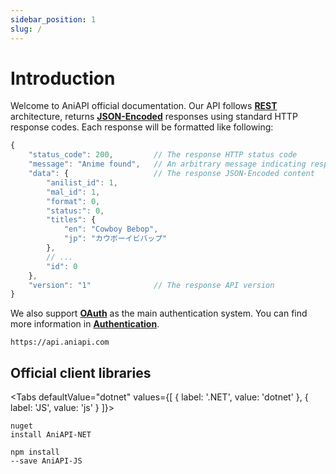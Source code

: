 ```yaml
---
sidebar_position: 1
slug: /
---
```



# Introduction

Welcome to AniAPI official documentation.
Our API follows **[REST](https://en.wikipedia.org/wiki/Representational_state_transfer)** architecture, returns **[JSON-Encoded](https://www.json.org/json-en.html)** responses using standard HTTP response codes.
Each response will be formatted like following:

```js title="Example response"
{
    "status_code": 200,         // The response HTTP status code
    "message": "Anime found",   // An arbitrary message indicating response content
    "data": {                   // The response JSON-Encoded content
        "anilist_id": 1,
        "mal_id": 1,
        "format": 0,
        "status:": 0,
        "titles": {
            "en": "Cowboy Bebop",
            "jp": "カウボーイビバップ"
        },
        // ...
        "id": 0
    },
    "version": "1"              // The response API version
}
```

We also support **[OAuth](https://en.wikipedia.org/wiki/OAuth)** as the main authentication system.
You can find more information in **[Authentication](authentication#oauth)**.

```curl title="BASE URL"
https://api.aniapi.com
```

## Official client libraries

<Tabs
    defaultValue="dotnet"
    values={[
        { label: '.NET', value: 'dotnet' },
        { label: 'JS', value: 'js' }
    ]}>
    <TabItem value="dotnet"><pre><code className="language-curl">nuget install AniAPI-NET</code></pre></TabItem>
    <TabItem value="js"><pre><code className="language-curl">npm install --save AniAPI-JS</code></pre></TabItem>
</Tabs>